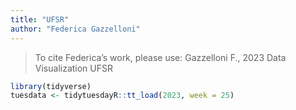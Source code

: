 ```yaml
---
title: "UFSR"
author: "Federica Gazzelloni"
---
```


> To cite Federica's work, please use: Gazzelloni F., 2023 Data Visualization UFSR


```r
library(tidyverse)
tuesdata <- tidytuesdayR::tt_load(2023, week = 25)
```
